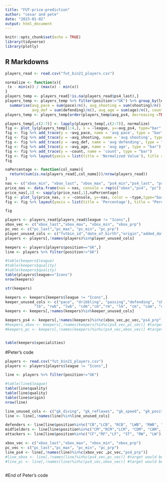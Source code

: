 ```yaml
---
title: "FUT-price-prediction"
author: "cesar and pete"
date: "2023-01-02"
output: html_document
---
```


```r
knitr::opts_chunk$set(echo = TRUE)
library(tidyverse)
library(plotly)
```

## R Markdowns
```r
players_read <- read.csv("fut_bin21_players.csv")
```
```r
normalize <- function(x){
 (x - min(x)) / (max(x) - min(x))
}
players_temp <- players_read[!is.na(players_read$ps4_last),]
players_temp <- players_temp %>% filter(position!="GK") %>% group_by(league) %>% 
  summarise(avg_pace = sum(pace)/n(), avg_shooting = sum(shooting)/n(), avg_ps4 = sum(ps4_last)/n(),
            avg_def = sum(defending)/n(), avg_age = sum(age)/n(), count =n()) 
players_temp <- players_temp[order(players_temp$avg_ps4, decreasing =TRUE),]

players_temp[,c(2:7)] <- lapply(players_temp[,c(2:7)], normalize)
fig <- plot_ly(players_temp[1:4,], x = ~league, y=~avg_ps4, type="bar", name="avg ps4_price")
fig <- fig %>% add_trace(y = ~avg_pace, name = 'avg pace', type = "bar")
fig <- fig %>% add_trace(y = ~avg_shooting, name = 'avg shooting', type = "bar")
fig <- fig %>% add_trace(y = ~avg_def, name = 'avg defending', type = "bar")
fig <- fig %>% add_trace(y = ~avg_age, name = 'avg age', type = "bar")
fig <- fig %>% add_trace(y = ~count, name = 'count', type = "bar")
fig <- fig %>% layout(yaxis = list(title = 'Normalized Value'), title = "Normalized Stats of 4 Most Expensive Leagues", barmode = 'group')
fig

```
```r
naPercentage <- function(col_name){
  return(sum(is.na(players_read[,col_name]))/nrow(players_read))
}
nas <- c("xbox_min", "xbox_last", "xbox_max", "ps4_min","ps4_last", "ps4_max", "pc_min","pc_last", "pc_max")
price_nas <- data.frame(nas = nas, console = rep(c("xbox","ps4", "pc"), each=3), type = rep(c("min", "last", "max"), times=3))
price_nas[,1] <- sapply(price_nas[,1],naPercentage)
fig <- plot_ly(price_nas, x = ~console, y=~nas, color = ~type,type="bar")
fig <- fig %>% layout(yaxis = list(title = 'Percentage'), title = "Percentage Nulls per Console", barmode = 'group')

fig
```
```r
players <- players_read[players_read$league != "Icons",]
xbox_vec <- c("xbox_last","xbox_max", "xbox_min", "xbox_prp")
pc_vec <- c("pc_last","pc_max", "pc_min", "pc_prp")
player_unused_cols <- c("futbin_id","date_of_birth","origin","added_date", "base_id", "resource_id", xbox_vec, pc_vec, "ps4_prp", "specialities")
players <- players[,!names(players)%in%player_unused_cols]
```
```r
keepers <- players[players$position=="GK",]
line <- players %>% filter(position!="GK")
```


```r
#table(keepers$league)
#table(keepers$quality)
#table(keepers$quality)
table(players$league=="Icons")
nrow(keepers)
```
```r
str(keepers)
```
```r
keepers <- keepers[keepers$league != "Icons",]
keeper_unused_cols <- c("pace", "dribbling", "passing","defending", "shooting", "physicality", "cb", "rb",
             "lb", "rwb", "lwb", "cdm","cm","rm", "lm", "cm", "cam", "cf", "rf", "lf", "rw", "lw", "st")
keepers <- keepers[,!names(keepers)%in%keeper_unused_cols]
```
```r

keepers_ps4 <- keepers[,!names(keepers)%in%c(xbox_vec,pc_vec,"ps4_prp")]
#keepers_xbox <- keepers[,!names(keepers)%in%c(ps4_vec,pc_vec)] #target would be mostly nulls
#keepers_pc <- keepers[,!names(keepers)%in%c(ps4_vec,xbox_vec)] #target would be mostly nulls
```
```r
```
```r
table(keepers$specialities)
```


#Peter's code
```r
players <- read.csv("fut_bin21_players.csv")
players <- players[players$league != "Icons",]
```

```r
line <- players %>% filter(position!="GK")
```

```r
#table(line$league)
table(line$quality)
table(line$quality)
table(line$origin)
nrow(line)
```

```r
line_unused_cols <- c("gk_diving", "gk_reflexes", "gk_speed", "gk_positoning", "gk_kicking", "gk_handling", "cb", "rb","lb", "rwb", "lwb", "cdm","cm","rm", "lm", "cm", "cam", "cf", "rf", "lf", "rw", "lw", "st")
line <- line[,!names(line)%in%line_unused_cols]

```

```r
defenders <- line[line$position%in%c("CB","LCB", "RCB", "LWB", "RWB", "RB", "LB"),]
midfielders <- line[line$position%in%c("CM","RCM","LCM", "CDM", "CAM", "LM", "RM"),]
attackers <- line[line$position%in%c("CF","RF","LF", "ST", "RW", "LW"),]
```

```r
xbox_vec <- c("xbox_last","xbox_max", "xbox_min", "xbox_prp")
pc_vec <- c("pc_last","pc_max", "pc_min", "pc_prp")
line_ps4 <- line[,!names(line)%in%c(xbox_vec ,pc_vec,"ps4_prp")]
#line_xbox <- line[,!names(line)%in%c(ps4_vec,pc_vec)] #target would be mostly nulls
#line_pc <- line[,!names(line)%in%c(ps4_vec,xbox_vec)] #target would be mostly nulls
```
```r
```
#End of Peter's code